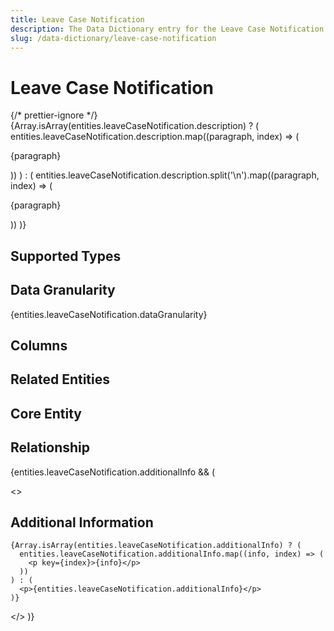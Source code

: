 ```yaml
---
title: Leave Case Notification
description: The Data Dictionary entry for the Leave Case Notification entity
slug: /data-dictionary/leave-case-notification
---
```



# Leave Case Notification

{/* prettier-ignore */}
{Array.isArray(entities.leaveCaseNotification.description) ? (
  entities.leaveCaseNotification.description.map((paragraph, index) => (
    <p key={index}>{paragraph}</p>
))
) : (
entities.leaveCaseNotification.description.split('\n').map((paragraph, index) => (

<p key={index}>{paragraph}</p>
)) )}

## Supported Types

<SupportedTypesTable supportedTypes={entities.leaveCaseNotification.supportedTypes} />

## Data Granularity

{entities.leaveCaseNotification.dataGranularity}

## Columns

<ColumnsTable columns={entities.leaveCaseNotification.columns} />

## Related Entities

<RelatedEntitiesList relatedEntities={entities.leaveCaseNotification.relatedEntities} />

## Core Entity

<CoreEntityTable coreEntities={entities.leaveCaseNotification.coreEntity} />

## Relationship

<RelationshipTable
  relationship={entities.leaveCaseNotification.relationship}
  simple={true}
/>

{entities.leaveCaseNotification.additionalInfo && (

  <>
    <h2>Additional Information</h2>

    {Array.isArray(entities.leaveCaseNotification.additionalInfo) ? (
      entities.leaveCaseNotification.additionalInfo.map((info, index) => (
        <p key={index}>{info}</p>
      ))
    ) : (
      <p>{entities.leaveCaseNotification.additionalInfo}</p>
    )}

  </>
)}
